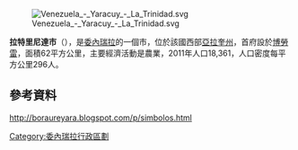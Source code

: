 [[Image:Venezuela_-_Yaracuy_-_La_Trinidad.svg|right]]

'''拉特里尼達市'''（{{lang-es|Municipio La Trinidad}}），是[[委內瑞拉|委內瑞拉]]的一個市，位於該國西部[[亞拉奎州|亞拉奎州]]，首府設於[[博勞雷|博勞雷]]，面積62平方公里，主要經濟活動是農業，2011年人口18,361，人口密度每平方公里296人。

==參考資料==
http://boraureyara.blogspot.com/p/simbolos.html {{Wayback|url=http://boraureyara.blogspot.com/p/simbolos.html |date=20181107135606 }}

{{Venezuela-geo-stub}}
[[Category:委內瑞拉行政區劃|Category:委內瑞拉行政區劃]]